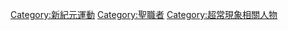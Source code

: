 {{Commons}}

[[Category:新紀元運動|Category:新紀元運動]]
[[Category:聖職者|Category:聖職者]]
[[Category:超常現象相關人物|Category:超常現象相關人物]]